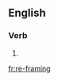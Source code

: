 {{also|reframing}}
==English==

===Verb===
{{head|en|present participle}}

# {{present participle of|re-frame|lang=en|nocat=1}}

[[fr:re-framing]]